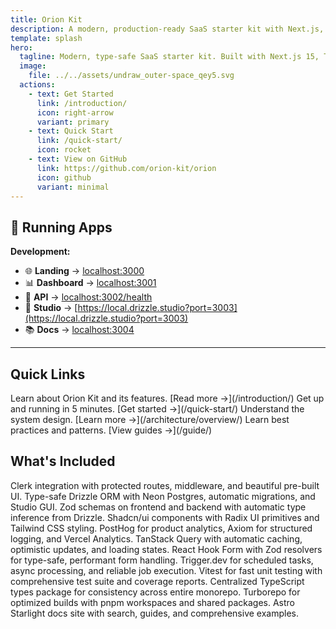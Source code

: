 ```yaml
---
title: Orion Kit
description: A modern, production-ready SaaS starter kit with Next.js, TypeScript, Drizzle ORM, and more.
template: splash
hero:
  tagline: Modern, type-safe SaaS starter kit. Built with Next.js 15, TypeScript, Drizzle ORM, Clerk, and TanStack Query.
  image:
    file: ../../assets/undraw_outer-space_qey5.svg
  actions:
    - text: Get Started
      link: /introduction/
      icon: right-arrow
      variant: primary
    - text: Quick Start
      link: /quick-start/
      icon: rocket
    - text: View on GitHub
      link: https://github.com/orion-kit/orion
      icon: github
      variant: minimal
---
```



## 🚀 Running Apps

**Development:**

- 🌐 **Landing** → [localhost:3000](http://localhost:3000)
- 📊 **Dashboard** → [localhost:3001](http://localhost:3001)
- 🔌 **API** → [localhost:3002/health](http://localhost:3002/health)
- 🎨 **Studio** → [https://local.drizzle.studio?port=3003](https://local.drizzle.studio?port=3003)
- 📚 **Docs** → [localhost:3004](http://localhost:3004)

---

## Quick Links

<CardGrid>
  <Card title="Introduction" icon="open-book">
    Learn about Orion Kit and its features. [Read more →](/introduction/)
  </Card>
  <Card title="Quick Start" icon="rocket">
    Get up and running in 5 minutes. [Get started →](/quick-start/)
  </Card>
  <Card title="Architecture" icon="puzzle">
    Understand the system design. [Learn more →](/architecture/overview/)
  </Card>
  <Card title="Guides" icon="document">
    Learn best practices and patterns. [View guides →](/guide/)
  </Card>
</CardGrid>

## What's Included

<CardGrid stagger>
  <Card title="🔐 Authentication" icon="lock">
    Clerk integration with protected routes, middleware, and beautiful pre-built
    UI.
  </Card>
  <Card title="🗄️ Database" icon="setting">
    Type-safe Drizzle ORM with Neon Postgres, automatic migrations, and Studio
    GUI.
  </Card>
  <Card title="✅ Validation" icon="approve-check">
    Zod schemas on frontend and backend with automatic type inference from
    Drizzle.
  </Card>
  <Card title="🎨 UI Components" icon="star">
    Shadcn/ui components with Radix UI primitives and Tailwind CSS styling.
  </Card>
  <Card title="📊 Analytics & Logging" icon="laptop">
    PostHog for product analytics, Axiom for structured logging, and Vercel
    Analytics.
  </Card>
  <Card title="🚀 Data Fetching" icon="rocket">
    TanStack Query with automatic caching, optimistic updates, and loading
    states.
  </Card>
  <Card title="📝 Forms" icon="document">
    React Hook Form with Zod resolvers for type-safe, performant form handling.
  </Card>
  <Card title="⚡ Background Jobs" icon="sun">
    Trigger.dev for scheduled tasks, async processing, and reliable job
    execution.
  </Card>
  <Card title="🧪 Testing" icon="magnifier">
    Vitest for fast unit testing with comprehensive test suite and coverage
    reports.
  </Card>
  <Card title="📦 Shared Types" icon="puzzle">
    Centralized TypeScript types package for consistency across entire monorepo.
  </Card>
  <Card title="🏗️ Monorepo" icon="seti:config">
    Turborepo for optimized builds with pnpm workspaces and shared packages.
  </Card>
  <Card title="📚 Documentation" icon="open-book">
    Astro Starlight docs site with search, guides, and comprehensive examples.
  </Card>
</CardGrid>
